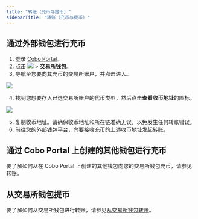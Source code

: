 ```yaml
---
title: "转账（充币与提币）"
sidebarTitle: "转账（充币与提币）"
---
```


## 通过外部钱包进行充币

1. 登录 [Cobo Portal](https://portal.cobo.com/login)。
2. 点击 <img src="cn/images/exchange-wallet/ew3.svg" className="icon"></img> > **交易所钱包**。
3. 导航至您要向其充币的交易所账户，并点击进入。

<img src="cn/images/exchange-wallet/transfer1.png" className="screenshot_full_screen"></img>

4. 找到您想要存入已选交易所账户的代币类型，然后点击**查看收币地址**的图标。

<img src="/cn/images/exchange-wallet/transfer 2.png" className="screenshot_full_screen"></img>

5. 复制收币地址。请确保收币地址和所在链准确无误，以免发生任何转账错误。
6. 前往您的外部钱包平台，向要接收充币的上述收币地址发起转账。

## 通过 Cobo Portal 上创建的其他钱包进行充币

要了解如何从在 Cobo Portal 上创建的其他钱包向您的交易所钱包充币，请参见[转账](/cn/portal/transfers/introduction)。

## 从交易所钱包提币

要了解如何从交易所钱包进行转账，请参见[从交易所钱包转账](/cn/portal/transfers/from-exchange-wallets)。